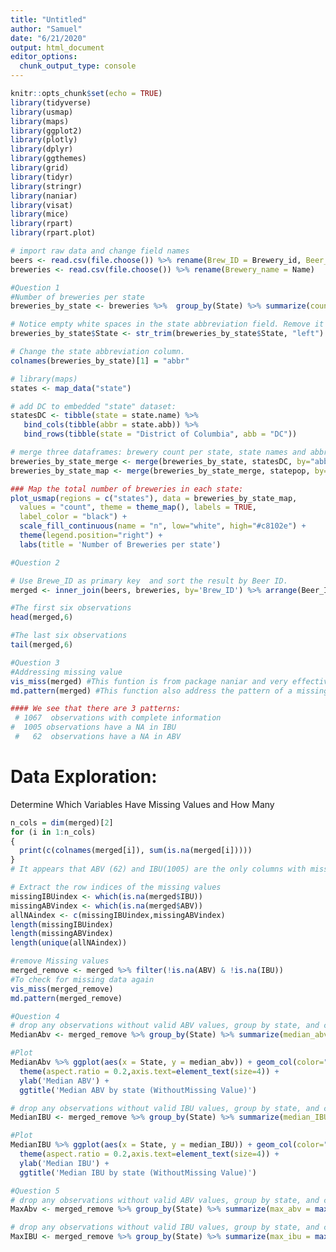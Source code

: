 ```yaml
---
title: "Untitled"
author: "Samuel"
date: "6/21/2020"
output: html_document
editor_options: 
  chunk_output_type: console
---
```


```r
knitr::opts_chunk$set(echo = TRUE)
library(tidyverse)
library(usmap)
library(maps)
library(ggplot2)
library(plotly)
library(dplyr)
library(ggthemes)
library(grid)
library(tidyr)
library(stringr)
library(naniar)
library(visat)
library(mice)
library(rpart)
library(rpart.plot)
```

```r

# import raw data and change field names 
beers <- read.csv(file.choose()) %>% rename(Brew_ID = Brewery_id, Beer_name = Name)
breweries <- read.csv(file.choose()) %>% rename(Brewery_name = Name)

```

```r

#Question 1
#Number of breweries per state
breweries_by_state <- breweries %>%  group_by(State) %>% summarize(count = n())

# Notice empty white spaces in the state abbreviation field. Remove it first:
breweries_by_state$State <- str_trim(breweries_by_state$State, "left")

# Change the state abbreviation column.
colnames(breweries_by_state)[1] = "abbr"

# library(maps)
states <- map_data("state")

# add DC to embedded "state" dataset:
statesDC <- tibble(state = state.name) %>%
   bind_cols(tibble(abbr = state.abb)) %>% 
   bind_rows(tibble(state = "District of Columbia", abb = "DC"))

# merge three dataframes: brewery count per state, state names and abbreviations, and state population data
breweries_by_state_merge <- merge(breweries_by_state, statesDC, by="abbr")
breweries_by_state_map <- merge(breweries_by_state_merge, statepop, by="abbr")

### Map the total number of breweries in each state:
plot_usmap(regions = c("states"), data = breweries_by_state_map,
  values = "count", theme = theme_map(), labels = TRUE,
  label_color = "black") +
  scale_fill_continuous(name = "n", low="white", high="#c8102e") +
  theme(legend.position="right") +
  labs(title = 'Number of Breweries per state')


```

```r
#Question 2

# Use Brewe_ID as primary key  and sort the result by Beer ID.
merged <- inner_join(beers, breweries, by='Brew_ID') %>% arrange(Beer_ID)

#The first six observations
head(merged,6)

#The last six observations
tail(merged,6)
```

```r
#Question 3
#Addressing missing value
vis_miss(merged) #This funtion is from package naniar and very effective for visualizing missing values
md.pattern(merged) #This function also address the pattern of a missing value, its from the The MICE package (stands for Multiple Imputation by Chained Equations)

#### We see that there are 3 patterns: 
 # 1067  observations with complete information 
#  1005 observations have a NA in IBU
 #   62  observations have a NA in ABV

```

# Data Exploration:
Determine Which Variables Have Missing Values and How Many
```r
n_cols = dim(merged)[2]
for (i in 1:n_cols)
{
  print(c(colnames(merged[i]), sum(is.na(merged[i]))))
}
# It appears that ABV (62) and IBU(1005) are the only columns with missing values.

# Extract the row indices of the missing values
missingIBUindex <- which(is.na(merged$IBU))
missingABVindex <- which(is.na(merged$ABV))
allNAindex <- c(missingIBUindex,missingABVindex)
length(missingIBUindex)
length(missingABVindex)
length(unique(allNAindex)) 

#remove Missing values
merged_remove <- merged %>% filter(!is.na(ABV) & !is.na(IBU))
#To check for missing data again
vis_miss(merged_remove)
md.pattern(merged_remove)
```

```r
#Question 4 
# drop any observations without valid ABV values, group by state, and compute the median
MedianAbv <- merged_remove %>% group_by(State) %>% summarize(median_abv = median(ABV,na.rm=TRUE))

#Plot
MedianAbv %>% ggplot(aes(x = State, y = median_abv)) + geom_col(color="black",fill="red") + 
  theme(aspect.ratio = 0.2,axis.text=element_text(size=4)) +
  ylab('Median ABV') + 
  ggtitle('Median ABV by state (WithoutMissing Value)')
```

```r

# drop any observations without valid IBU values, group by state, and compute the median
MedianIBU <- merged_remove %>% group_by(State) %>% summarize(median_IBU = median(IBU,na.rm=TRUE))

#Plot
MedianIBU %>% ggplot(aes(x = State, y = median_IBU)) + geom_col(color="black",fill="red") + 
  theme(aspect.ratio = 0.2,axis.text=element_text(size=4)) +
  ylab('Median IBU') + 
  ggtitle('Median IBU by state (WithoutMissing Value)')
```

```r
#Question 5
# drop any observations without valid ABV values, group by state, and compute the Max
MaxAbv <- merged_remove %>% group_by(State) %>% summarize(max_abv = max(ABV,na.rm=TRUE)) %>% arrange(desc(max_abv))

# drop any observations without valid IBU values, group by state, and compute the Max
MaxIBU <- merged_remove %>% group_by(State) %>% summarize(max_ibu = max(IBU,na.rm=TRUE)) %>% arrange(desc(max_ibu))

```

